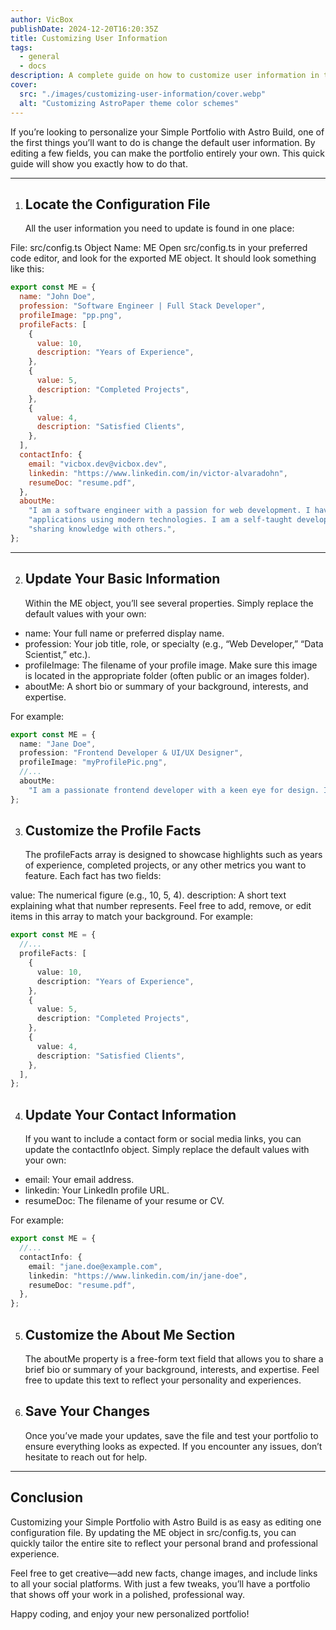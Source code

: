 ```yaml
---
author: VicBox
publishDate: 2024-12-20T16:20:35Z
title: Customizing User Information
tags:
  - general
  - docs
description: A complete guide on how to customize user information in this Astro Simple Portfolio theme.
cover:
  src: "./images/customizing-user-information/cover.webp"
  alt: "Customizing AstroPaper theme color schemes"
---
```


If you’re looking to personalize your Simple Portfolio with Astro Build, one of the first things you’ll want to do is change the default user information. By editing a few fields, you can make the portfolio entirely your own. This quick guide will show you exactly how to do that.

---

1. ## Locate the Configuration File
   All the user information you need to update is found in one place:

File: src/config.ts
Object Name: ME
Open src/config.ts in your preferred code editor, and look for the exported ME object. It should look something like this:

```js
export const ME = {
  name: "John Doe",
  profession: "Software Engineer | Full Stack Developer",
  profileImage: "pp.png",
  profileFacts: [
    {
      value: 10,
      description: "Years of Experience",
    },
    {
      value: 5,
      description: "Completed Projects",
    },
    {
      value: 4,
      description: "Satisfied Clients",
    },
  ],
  contactInfo: {
    email: "vicbox.dev@vicbox.dev",
    linkedin: "https://www.linkedin.com/in/victor-alvaradohn",
    resumeDoc: "resume.pdf",
  },
  aboutMe:
    "I am a software engineer with a passion for web development. I have experience in building web " +
    "applications using modern technologies. I am a self-taught developer who enjoys learning new things and " +
    "sharing knowledge with others.",
};
```

---

2. ## Update Your Basic Information
   Within the ME object, you’ll see several properties. Simply replace the default values with your own:

- name: Your full name or preferred display name.
- profession: Your job title, role, or specialty (e.g., “Web Developer,” “Data Scientist,” etc.).
- profileImage: The filename of your profile image. Make sure this image is located in the appropriate folder (often public or an images folder).
- aboutMe: A short bio or summary of your background, interests, and expertise.

For example:

```ts
export const ME = {
  name: "Jane Doe",
  profession: "Frontend Developer & UI/UX Designer",
  profileImage: "myProfilePic.png",
  //...
  aboutMe:
    "I am a passionate frontend developer with a keen eye for design. I love transforming...",
};
```

3. ## Customize the Profile Facts
   The profileFacts array is designed to showcase highlights such as years of experience, completed projects, or any other metrics you want to feature. Each fact has two fields:

value: The numerical figure (e.g., 10, 5, 4).
description: A short text explaining what that number represents.
Feel free to add, remove, or edit items in this array to match your background. For example:

```ts
export const ME = {
  //...
  profileFacts: [
    {
      value: 10,
      description: "Years of Experience",
    },
    {
      value: 5,
      description: "Completed Projects",
    },
    {
      value: 4,
      description: "Satisfied Clients",
    },
  ],
};
```

4. ## Update Your Contact Information
   If you want to include a contact form or social media links, you can update the contactInfo object. Simply replace the default values with your own:

- email: Your email address.
- linkedin: Your LinkedIn profile URL.
- resumeDoc: The filename of your resume or CV.

For example:

```ts
export const ME = {
  //...
  contactInfo: {
    email: "jane.doe@example.com",
    linkedin: "https://www.linkedin.com/in/jane-doe",
    resumeDoc: "resume.pdf",
  },
};
```

5. ## Customize the About Me Section

   The aboutMe property is a free-form text field that allows you to share a brief bio or summary of your background, interests, and expertise. Feel free to update this text to reflect your personality and experiences.

6. ## Save Your Changes
   Once you’ve made your updates, save the file and test your portfolio to ensure everything looks as expected. If you encounter any issues, don’t hesitate to reach out for help.

---

## Conclusion

Customizing your Simple Portfolio with Astro Build is as easy as editing one configuration file. By updating the ME object in src/config.ts, you can quickly tailor the entire site to reflect your personal brand and professional experience.

Feel free to get creative—add new facts, change images, and include links to all your social platforms. With just a few tweaks, you’ll have a portfolio that shows off your work in a polished, professional way.

Happy coding, and enjoy your new personalized portfolio!
